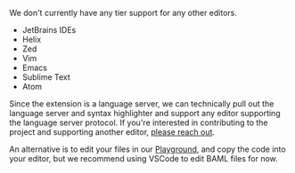 We don't currently have any tier support for any other editors.

* JetBrains IDEs
* Helix
* Zed
* Vim
* Emacs
* Sublime Text
* Atom


Since the extension is a language server, we can technically pull out the language server and syntax highlighter and support any editor supporting the language server protocol.
If you're interested in contributing to the project and supporting another editor, [please reach out](/contact).

An alternative is to edit your files in our [Playground](https://www.promptfiddle.com/), and copy the code into your editor, but we recommend using VSCode to edit BAML files for now.

